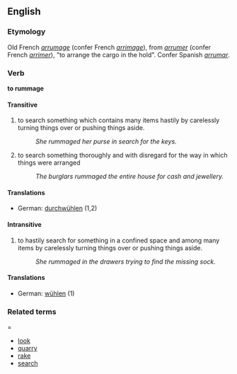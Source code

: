 ==English==
===Etymology===
Old French ''[[arrumage]]'' (confer French ''[[arrimage]]''), from ''[[arrumer]]'' (confer French ''[[arrimer]]''), "to arrange the cargo in the hold". Confer Spanish ''[[arrumar]]''.
===Verb===
'''to rummage''' 
====Transitive====
# to search something which contains many items hastily by carelessly turning things over or pushing things aside.
#:''She rummaged her purse in search for the keys.''
# to search something thoroughly and with disregard for the way in which things were arranged
#:''The burglars rummaged the entire house for cash and jewellery.''
====Translations====
*German: [[durchwühlen]] (1,2)
====Intransitive====
# to hastily search for something in a confined space and among many items by carelessly turning things over or pushing things aside.
#:''She rummaged in the drawers trying to find the missing sock.''
====Translations====
*German: [[wühlen]] (1)
===Related terms====
*[[look]]
*[[quarry]]
*[[rake]]
*[[search]]